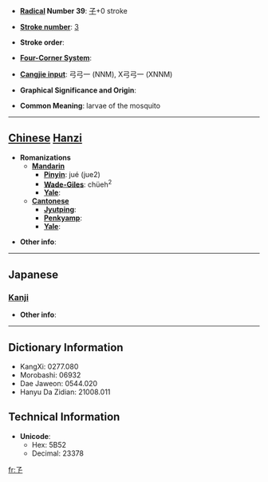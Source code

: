 * '''[[Wiktionary:Chinese radical index| Radical]] Number 39''': [[Wiktionary:Chinese radical index 子|子]]+0 stroke

* '''[[Wiktionary:Chinese total strokes index|Stroke number]]''': [[Wiktionary:Chinese total strokes index 3|3]]

* '''Stroke order''': 

* '''[[Wiktionary:Chinese four corner index|Four-Corner System]]''': 

* '''[[Wiktionary:Chinese Cangjie index|Cangjie input]]''': 弓弓一 (NNM), X弓弓一 (XNNM)

* '''Graphical Significance and Origin''': 

* '''Common Meaning''': larvae of the mosquito

----

== [[Chinese]] [[Hanzi]] ==

* '''Romanizations'''
** '''[[Mandarin]]'''
*** '''[[Pinyin]]''': jué (jue2)
*** '''[[Wade-Giles]]''': chüeh<sup>2</sup>
*** '''[[Yale]]''': 
** '''[[Cantonese]]'''
*** '''[[Jyutping]]''':
*** '''[[Penkyamp]]''': 
*** '''[[Yale]]''': 

* '''Other info''': 

----

==Japanese==
===[[Kanji]]===
{{kanji|on readings=[[けつ]] (ketsu), [[かち]] (kachi), [[きょう]] (kyō), [[く]] (ku), [[くつ]] (kutsu)|kun readings=[[ひだりのうでがない]] (hidarinoudeganai), [[みじかい]] (mijikai)}}

* '''Other info''':  

----

== Dictionary Information ==

* KangXi: 0277.080
* Morobashi: 06932
* Dae Jaweon: 0544.020
* Hanyu Da Zidian: 21008.011

== Technical Information ==

* '''Unicode''':
** Hex: 5B52
** Decimal: 23378

[[fr:孒]]